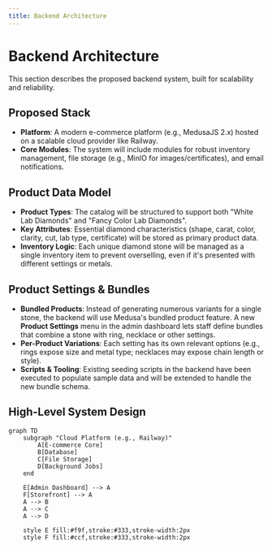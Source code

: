 ```yaml
---
title: Backend Architecture
---
```


# Backend Architecture

This section describes the proposed backend system, built for scalability and reliability.

## Proposed Stack

- **Platform**: A modern e-commerce platform (e.g., MedusaJS 2.x) hosted on a scalable cloud provider like Railway.
- **Core Modules**: The system will include modules for robust inventory management, file storage (e.g., MinIO for images/certificates), and email notifications.

## Product Data Model

- **Product Types**: The catalog will be structured to support both "White Lab Diamonds" and "Fancy Color Lab Diamonds".
- **Key Attributes**: Essential diamond characteristics (shape, carat, color, clarity, cut, lab type, certificate) will be stored as primary product data.
- **Inventory Logic**: Each unique diamond stone will be managed as a single inventory item to prevent overselling, even if it's presented with different settings or metals.

## Product Settings & Bundles

- **Bundled Products**: Instead of generating numerous variants for a single stone, the backend will use Medusa's bundled product feature. A new **Product Settings** menu in the admin dashboard lets staff define bundles that combine a stone with ring, necklace or other settings.
- **Per-Product Variations**: Each setting has its own relevant options (e.g., rings expose size and metal type; necklaces may expose chain length or style).
- **Scripts & Tooling**: Existing seeding scripts in the backend have been executed to populate sample data and will be extended to handle the new bundle schema.

## High-Level System Design

```mermaid
graph TD
    subgraph "Cloud Platform (e.g., Railway)"
        A[E-commerce Core]
        B[Database]
        C[File Storage]
        D[Background Jobs]
    end

    E[Admin Dashboard] --> A
    F[Storefront] --> A
    A --> B
    A --> C
    A --> D

    style E fill:#f9f,stroke:#333,stroke-width:2px
    style F fill:#ccf,stroke:#333,stroke-width:2px
```

